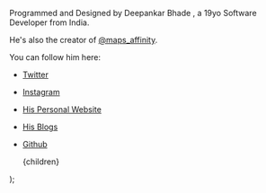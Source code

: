 
Programmed and Designed by Deepankar Bhade , a 19yo Software Developer from India.

He's also the creator of [@maps_affinity](https://www.instagram.com/maps_affinity/).

You can follow him here:

-   [Twitter](https://twitter.com/DeepankarBhade)
-   [Instagram](https://www.instagram.com/deepankarbhade/)
-   [His Personal Website](https://deepankarbhade.vercel.app/)
-   [His Blogs](https://deepankarbhade.vercel.app/blogs)
-   [Github](https://github.com/Deep-Codes)

    <PageLayout title="About" showNav>
        {children}
    </PageLayout>
);
